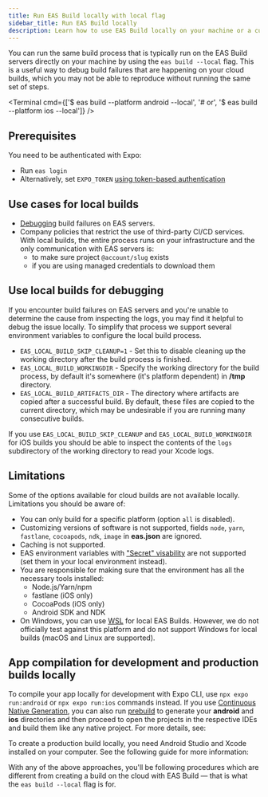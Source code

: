 ```yaml
---
title: Run EAS Build locally with local flag
sidebar_title: Run EAS Build locally
description: Learn how to use EAS Build locally on your machine or a custom infrastructure using the --local flag.
---
```




You can run the same build process that is typically run on the EAS Build servers directly on your machine by using the `eas build --local` flag. This is a useful way to debug build failures that are happening on your cloud builds, which you may not be able to reproduce without running the same set of steps.

<Terminal
  cmd={['$ eas build --platform android --local', '# or', '$ eas build --platform ios --local']}
/>

## Prerequisites

You need to be authenticated with Expo:

- Run `eas login`
- Alternatively, set `EXPO_TOKEN` [using token-based authentication](/accounts/programmatic-access)

## Use cases for local builds

- [Debugging](#use-local-builds-for-debugging) build failures on EAS servers.
- Company policies that restrict the use of third-party CI/CD services. With local builds, the entire process runs on your infrastructure and the only communication with EAS servers is:
  - to make sure project `@account/slug` exists
  - if you are using managed credentials to download them

## Use local builds for debugging

If you encounter build failures on EAS servers and you're unable to determine the cause from inspecting the logs, you may find it helpful to debug the issue locally. To simplify that process we support several environment variables to configure the local build process.

- `EAS_LOCAL_BUILD_SKIP_CLEANUP=1` - Set this to disable cleaning up the working directory after the build process is finished.
- `EAS_LOCAL_BUILD_WORKINGDIR` - Specify the working directory for the build process, by default it's somewhere (it's platform dependent) in **/tmp** directory.
- `EAS_LOCAL_BUILD_ARTIFACTS_DIR` - The directory where artifacts are copied after a successful build. By default, these files are copied to the current directory, which may be undesirable if you are running many consecutive builds.

If you use `EAS_LOCAL_BUILD_SKIP_CLEANUP` and `EAS_LOCAL_BUILD_WORKINGDIR` for iOS builds you should be able to inspect the contents of the `logs` subdirectory of the working directory to read your Xcode logs.

## Limitations

Some of the options available for cloud builds are not available locally. Limitations you should be aware of:

- You can only build for a specific platform (option `all` is disabled).
- Customizing versions of software is not supported, fields `node`, `yarn`, `fastlane`, `cocoapods`, `ndk`, `image` in **eas.json** are ignored.
- Caching is not supported.
- EAS environment variables with ["Secret" visability](https://docs.expo.dev/eas/environment-variables/#visibility) are not supported (set them in your local environment instead).
- You are responsible for making sure that the environment has all the necessary tools installed:
  - Node.js/Yarn/npm
  - fastlane (iOS only)
  - CocoaPods (iOS only)
  - Android SDK and NDK
- On Windows, you can use [WSL](https://docs.microsoft.com/en-us/windows/wsl/install) for local EAS Builds. However, we do not officially test against this platform and do not support Windows for local builds (macOS and Linux are supported).

## App compilation for development and production builds locally

To compile your app locally for development with Expo CLI, use `npx expo run:android` or `npx expo run:ios` commands instead. If you use [Continuous Native Generation](/workflow/continuous-native-generation), you can also run [prebuild](/workflow/prebuild) to generate your **android** and **ios** directories and then proceed to open the projects in the respective IDEs and build them like any native project. For more details, see:

<BoxLink
  title="Local app development"
  Icon={BookOpen02Icon}
  description="Learn how to compile and build your Expo app locally."
  href="/guides/local-app-development/"
/>

To create a production build locally, you need Android Studio and Xcode installed on your computer. See the following guide for more information:

<BoxLink
  title="Create a production build locally"
  Icon={BookOpen02Icon}
  description="Learn how to create a production build for your Expo app locally on your computer."
  href="/guides/local-app-production/"
/>

With any of the above approaches, you'll be following procedures which are different from creating a build on the cloud with EAS Build &mdash; that is what the `eas build --local` flag is for.
